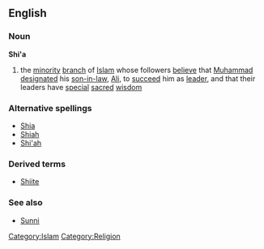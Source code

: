 ==English==
===Noun===
{{wikipedia}}
'''Shi'a'''
# the [[minority]] [[branch]] of [[Islam]] whose followers [[believe]] that [[Muhammad]] [[designate]]d his [[son-in-law]], [[Ali]], to [[succeed]] him as [[leader]], and that their leaders have [[special]] [[sacred]] [[wisdom]]
===Alternative spellings===
*[[Shia]]
*[[Shiah]]
*[[Shi'ah]]
===Derived terms===
*[[Shiite]]
===See also===
*[[Sunni]]
[[Category:Islam]]
[[Category:Religion]]